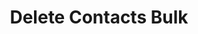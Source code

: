 ---
title: 'Delete Contacts Bulk'
description: 'Delete Contacts Bulk'
openapi: "/openapi/openapi.yaml DELETE /contacts/{companyId}"
---